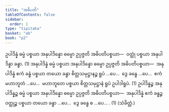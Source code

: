 ```yaml
---
title: "အဓိပတိ"
tableOfContents: false
sidebar:
  order: 1
type: "tipitaka"
basket: "ab"
book: "p2"
---
```



<DynamicBreadcrumb />

<Division number="436" book="p2" e="ch" v="38" p="543">

<Paragraph number="3422" book="p2">
ဥပါဒိန္နံ ဓမ္မံ ပစ္စယာ အနုပါဒိန္နော ဓမ္မော ဥပ္ပဇ္ဇတိ အဓိပတိပစ္စယာ—  ဝတ္ထုံ ပစ္စယာ အနုပါဒိန္နာ ခန္ဓာ. (1)
</Paragraph>

<Paragraph number="3423" book="p2">
အနုပါဒိန္နံ ဓမ္မံ ပစ္စယာ အနုပါဒိန္နော ဓမ္မော ဥပ္ပဇ္ဇတိ အဓိပတိပစ္စယာ—  အနုပါဒိန္နံ ဧကံ ခန္ဓံ ပစ္စယာ တယော ခန္ဓာ စိတ္တသမုဋ္ဌာနဉ္စ ရူပံ …ပေ…  ဒွေ ခန္ဓေ …ပေ…  ဧကံ မဟာဘူတံ …ပေ…  မဟာဘူတေ ပစ္စယာ စိတ္တသမုဋ္ဌာနံ ရူပံ ဥပါဒါရူပံ. (1)
</Paragraph>

<Paragraph number="3424" book="p2">
ဥပါဒိန္နဉ္စ အနုပါဒိန္နဉ္စ ဓမ္မံ ပစ္စယာ အနုပါဒိန္နော ဓမ္မော ဥပ္ပဇ္ဇတိ အဓိပတိပစ္စယာ—  အနုပါဒိန္နံ ဧကံ ခန္ဓဉ္စ ဝတ္ထုဉ္စ ပစ္စယာ တယော ခန္ဓာ …ပေ…  ဒွေ ခန္ဓေ စ …ပေ… . (1) (သံခိတ္တံ.)
</Paragraph>
</Division>